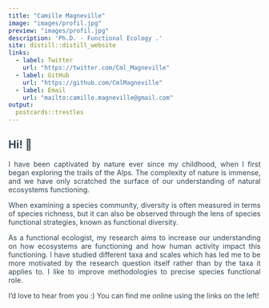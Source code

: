 ```yaml
---
title: "Camille Magneville"
image: "images/profil.jpg"
preview: "images/profil.jpg"
description: 'Ph.D. - Functional Ecology .'
site: distill::distill_website
links:
  - label: Twitter
    url: "https://twitter.com/Cml_Magneville"
  - label: GitHub
    url: "https://github.com/CmlMagneville"
  - label: Email
    url: "mailto:camille.magneville@gmail.com"
output:
  postcards::trestles
---
```


<style>
body {
text-align: justify ;
color: #36454F}
</style>

## Hi! <span class="wave">👋</span>

I have been captivated by nature ever since my childhood, when I first began 
exploring the trails of the Alps. The complexity of nature is immense, and we 
have only scratched the surface of our understanding of natural ecosystems
functioning.

When examining a species community, diversity is often measured in terms of 
species richness, but it can also be observed through the lens of species 
functional strategies, known as functional diversity. 

As a functional ecologist, my research aims to 
increase our understanding on how ecosystems are functioning and 
how human activity impact this functioning.
I have studied different taxa and scales which has led me to be more motivated by the 
research question itself rather than by the taxa it applies to. I like to improve
methodologies to precise species functional role.

I’d love to hear from you :) You can find me online using the links on the left!
